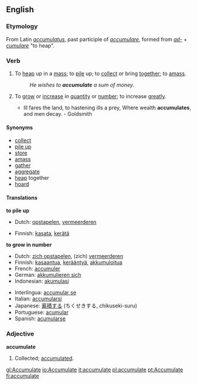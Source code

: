 ==English==
===Etymology===
From Latin ''[[accumulatus]]'', past participle of ''[[accumulare]]'', formed from ''[[ad-]]'' + ''[[cumulare]]'' "to heap".

===Verb===
{{en-infl-reg-other-e|accumulat|e|}}
# {{transitive}} To [[heap]] up in a [[mass]]; to [[pile]] up; to [[collect]] or bring [[together]]; to [[amass]].
#: ''He wishes to '''accumulate''' a sum of money.''
# {{intransitive}} To [[grow]] or [[increase]] in [[quantity]] or [[number]]; to increase [[greatly]].
#* Ill fares the land, to hastening ills a prey, Where wealth '''accumulates''', and men decay. - Goldsmith

====Synonyms====
* [[collect]]
* [[pile up]]
* [[store]]
* [[amass]]
* [[gather]]
* [[aggregate]]
* [[heap]] together
* [[hoard]]

====Translations====
'''to pile up'''
{{top}}
* Dutch: [[opstapelen]], [[vermeerderen]]
{{mid}}
* Finnish: [[kasata]], [[kerätä]]
{{bottom}}

'''to grow in number'''
{{top}}
* Dutch: [[zich opstapelen]], (zich) [[vermeerderen]]
* Finnish: [[kasaantua]], [[kerääntyä]], [[akkumuloitua]]
* French: [[accumuler]]
* German: [[akkumulieren sich]]
* Indonesian: [[akumulasi]]
{{mid}}
* Interlingua: [[accumular se]]
* Italian: [[accumularsi]]
* Japanese: [[蓄積する]] (ちくせきする, chikuseki-suru)
* Portuguese: [[acumular]]
* Spanish: [[acumularse]]
{{bottom}}

===Adjective===
'''accumulate'''
# {{rare}} Collected; [[accumulated]].

[[gl:Accumulate]]
[[io:Accumulate]]
[[it:accumulate]]
[[pl:accumulate]]
[[pt:Accumulate]]
[[fi:accumulate]]